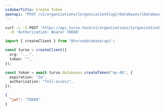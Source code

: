 ```yaml
---
sidebarTitle: Create Token
openapi: "POST /v1/organizations/{organizationSlug}/databases/{databaseName}/auth/tokens"
---
```


<RequestExample>

```bash cURL
curl -L -X POST 'https://api.turso.tech/v1/organizations/{organizationSlug}/databases/{databaseName}/auth/tokens?expiration=2w&authorization=full-access' \
  -H 'Authorization: Bearer TOKEN'
```

```ts Node.js
import { createClient } from "@tursodatabase/api";

const turso = createClient({
  org: "...",
  token: "",
});

const token = await turso.databases.createToken("my-db", {
  expiration: "2w",
  authorization: "full-access",
});
```

</RequestExample>

<ResponseExample>

```json
{
  "jwt": "TOKEN"
}
```

</ResponseExample>
